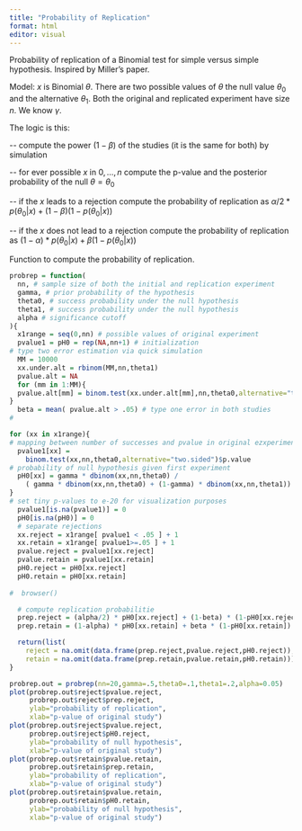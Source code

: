```yaml
---
title: "Probability of Replication"
format: html
editor: visual
---
```


Probability of replication of a Binomial test for simple versus simple hypothesis. Inspired by Miller's paper.

Model: $x$ is Binomial $\theta$. There are two possible values of $\theta$ the null value $\theta_0$ and the alternative $\theta_1$. Both the original and replicated experiment have size $n$. We know $\gamma$.

The logic is this:

\-- compute the power $(1-\beta$) of the studies (it is the same for both) by simulation

\-- for ever possible $x$ in $0, \ldots, n$ compute the p-value and the posterior probability of the null $\theta=\theta_0$

\-- if the $x$ leads to a rejection compute the probability of replication as $\alpha/2 * p(\theta_0|x) + (1-\beta) (1-p(\theta_0|x))$

\-- if the $x$ does not lead to a rejection compute the probability of replication as $(1-\alpha) * p(\theta_0|x) + \beta (1-p(\theta_0|x))$

Function to compute the probability of replication.

```r
probrep = function(
  nn, # sample size of both the initial and replication experiment
  gamma, # prior probability of the hypothesis
  theta0, # success probability under the null hypothesis
  theta1, # success probability under the null hypothesis
  alpha # significance cutoff
){
  x1range = seq(0,nn) # possible values of original experiment
  pvalue1 = pH0 = rep(NA,nn+1) # initialization
# type two error estimation via quick simulation
  MM = 10000
  xx.under.alt = rbinom(MM,nn,theta1)
  pvalue.alt = NA
  for (mm in 1:MM){
  pvalue.alt[mm] = binom.test(xx.under.alt[mm],nn,theta0,alternative="two.sided")$p.value
}
  beta = mean( pvalue.alt > .05) # type one error in both studies
#

for (xx in x1range){
# mapping between number of successes and pvalue in original ezxperiment
  pvalue1[xx] = 
    binom.test(xx,nn,theta0,alternative="two.sided")$p.value
# probability of null hypothesis given first experiment
  pH0[xx] = gamma * dbinom(xx,nn,theta0) / 
    ( gamma * dbinom(xx,nn,theta0) + (1-gamma) * dbinom(xx,nn,theta1))
}
# set tiny p-values to e-20 for visualization purposes
  pvalue1[is.na(pvalue1)] = 0
  pH0[is.na(pH0)] = 0
  # separate rejections 
  xx.reject = x1range[ pvalue1 < .05 ] + 1
  xx.retain = x1range[ pvalue1>=.05 ] + 1
  pvalue.reject = pvalue1[xx.reject]  
  pvalue.retain = pvalue1[xx.retain]
  pH0.reject = pH0[xx.reject]  
  pH0.retain = pH0[xx.retain]
  
#  browser()

  # compute replication probabilitie
  prep.reject = (alpha/2) * pH0[xx.reject] + (1-beta) * (1-pH0[xx.reject])
  prep.retain = (1-alpha) * pH0[xx.retain] + beta * (1-pH0[xx.retain])

  return(list(
    reject = na.omit(data.frame(prep.reject,pvalue.reject,pH0.reject)),
    retain = na.omit(data.frame(prep.retain,pvalue.retain,pH0.retain))))
}
```

```r
probrep.out = probrep(nn=20,gamma=.5,theta0=.1,theta1=.2,alpha=0.05)
plot(probrep.out$reject$pvalue.reject,
     probrep.out$reject$prep.reject,
     ylab="probability of replication",
     xlab="p-value of original study")
plot(probrep.out$reject$pvalue.reject,
     probrep.out$reject$pH0.reject,
     ylab="probability of null hypothesis",
     xlab="p-value of original study")
plot(probrep.out$retain$pvalue.retain,
     probrep.out$retain$prep.retain,
     ylab="probability of replication",
     xlab="p-value of original study")
plot(probrep.out$retain$pvalue.retain,
     probrep.out$retain$pH0.retain,
     ylab="probability of null hypothesis",
     xlab="p-value of original study")

```
